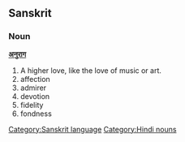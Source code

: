 ==Sanskrit==
===Noun===
'''[[अनुराग]]'''

#A higher love, like the love of music or art.
#affection
#admirer
#devotion
#fidelity
#fondness

[[Category:Sanskrit language]]
[[Category:Hindi nouns]]